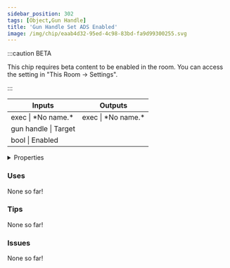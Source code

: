 ```yaml
---
sidebar_position: 302
tags: [Object,Gun Handle]
title: 'Gun Handle Set ADS Enabled'
image: /img/chip/eaab4d32-95ed-4c98-83bd-fa9d99300255.svg
---
```




:::caution BETA

This chip requires beta content to be enabled in the room. You can access the setting in "This Room -> Settings".

:::

<IChip uuid="eaab4d32-95ed-4c98-83bd-fa9d99300255"/>

<table><thead><tr><th>Inputs</th><th>Outputs</th></tr></thead><tbody><tr><td>exec | *No name.*</td><td>exec | *No name.*</td></tr><tr><td>gun handle | Target</td><td /></tr><tr><td>bool | Enabled</td><td /></tr></tbody></table>

<details>
  <summary>Properties</summary>
  <div>
    <div>
    <table>
      <tbody>
        <tr>
          <td>Is beta required?</td>
          <td>Yes</td>
        </tr>
        <tr>
          <td>Is chip a trolling risk?</td>
          <td>No</td>
        </tr>
        <tr>
          <td>Is chip a role assignment risk?</td>
          <td>No</td>
        </tr>
        <tr>
          <td>Chip UUID</td>
          <td>eaab4d32-95ed-4c98-83bd-fa9d99300255</td>
        </tr>
        <tr>
          <td>Room availability</td>
          <td>Available everywhere</td>
        </tr>
      </tbody>
    </table>
    </div>
  </div>
</details>

### Uses

None so far!

### Tips

None so far!

### Issues

None so far!